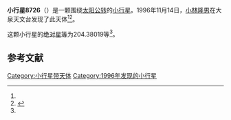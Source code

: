{{Infobox planet
| bgcolour = #FFFFC0
| name = 8726 Masamotonasu
| symbol = 
| image = 
| caption = 
| discovery = yes
| discovery_ref = 
| discoverer = [[小林隆男|小林隆男]]
| discovery_site = [[大泉天文台|大泉天文台]] 
| discovered = 1996年11月14日
| designations = yes
| mp_name = 
| named_after = 
| alt_names = 1996 VP5/ 1979 YZ3 / 1995 SE55
| mp_category = [[主带小行星|主带小行星]]
| orbit_ref = <ref name="a">[http://ssd.jpl.nasa.gov/sbdb.cgi?sstr=8726 8726 Masamotonasu] {{Wayback|url=http://ssd.jpl.nasa.gov/sbdb.cgi?sstr=8726 |date=20210720024245 }}，小行星數據庫瀏覽器（JPL Small-Body Database Browser）－[[美国国家航空航天局|美国国家航空航天局]]喷气推进实验室</ref>
| epoch = 2456400.5 (2013年4月18日更新)
| aphelion = {{convert|3.4088150|AU|km|3|abbr=on|lk=out}}
| perihelion = {{convert|2.9263856|AU|km|3|abbr=on}}
| semimajor = {{convert|3.1676003|AU|km|3|abbr=on}}
| eccentricity = 0.0761506
| period = 2059.178502 [[日|日]]<br />5.64[[儒略年|儒略年]]
| avg_speed = 
| inclination = 8.71702
| asc_node = 231.85711
| mean_anomaly = 
| arg_peri = 204.38019
| satellites = 
| physical_characteristics = yes
| dimensions = 
| mass = 
| density = 
| surface_grav = 
| escape_velocity = 
| sidereal_day = 
| axial_tilt = 
| pole_ecliptic_lat = 
| pole_ecliptic_lon = 
| albedo = 
| temperatures= 
| temp_name1 = 
| mean_temp_1 = 
| max_temp_1 = 
| temp_name2 = 
| max_temp_2 = 
| spectral_type = 
| abs_magnitude = 204.38019
}}

'''小行星8726'''（{{lang-en|8726 Masamotonasu}}）是一颗围绕[[太阳|太阳]][[公转|公转]]的[[小行星|小行星]]。1996年11月14日，[[小林隆男|小林隆男]]在大泉天文台发现了此天体<ref name="a" /><ref>{{cite news|title=小行星列表|url=http://cfa-www.harvard.edu/iau/lists/NumberedMPs.txt|accessdate=2013-07-08|newspaper=哈佛大学|archive-date=2008-05-17|archive-url=https://web.archive.org/web/20080517010638/http://cfa-www.harvard.edu/iau/lists/NumberedMPs.txt|dead-url=no}}</ref>。

这颗小行星的[[绝对星等|绝对星等]]为204.38019等<ref name="a" />。

==参考文献==
{{reflist}}
{{Minor Planet Number|[[小行星8725|小行星8725]]|[[小行星8727|小行星8727]]}}

{{小天体}}

[[Category:小行星带天体|Category:小行星带天体]]
[[Category:1996年发现的小行星|Category:1996年发现的小行星]]

{{asteroid-stub}}